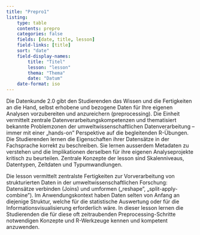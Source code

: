 ```yaml
---
title: "Prepro1"
listing: 
    type: table
    contents: prepro
    categories: false
    fields: [date, title, lesson]
    field-links: [title]
    sort: "date"
    field-display-names:
        title: "Titel"
        lesson: "lesson"
        thema: "Thema"
        date: "Datum"
    date-format: iso
---
```



Die Datenkunde 2.0 gibt den Studierenden das Wissen und die Fertigkeiten an die Hand, selbst erhobene und bezogene Daten für Ihre eigenen Analysen vorzubereiten und anzureichern (preprocessing). Die Einheit vermittelt zentrale Datenverarbeitungskompetenzen und thematisiert bekannte Problemzonen der umweltwissenschaftlichen Datenverarbeitung -- immer mit einer „hands-on" Perspektive auf die begleitenden R-Übungen. Die Studierenden lernen die Eigenschaften ihrer Datensätze in der Fachsprache korrekt zu beschreiben. Sie lernen ausserdem Metadaten zu verstehen und die Implikationen derselben für ihre eigenen Analyseprojekte kritisch zu beurteilen. Zentrale Konzepte der lesson sind Skalenniveaus, Datentypen, Zeitdaten und Typumwandlungen.

Die lesson vermittelt zentralste Fertigkeiten zur Vorverarbeitung von strukturierten Daten in der umweltwissenschaftlichen Forschung: Datensätze verbinden (Joins) und umformen („reshape", „split-apply-combine"). Im Anwendungskontext haben Daten selten von Anfang an diejenige Struktur, welche für die statistische Auswertung oder für die Informationsvisualisierung erforderlich wäre. In dieser lesson lernen die Studierenden die für diese oft zeitraubenden Preprocessing-Schritte notwendigen Konzepte und R-Werkzeuge kennen und kompetent anzuwenden.
